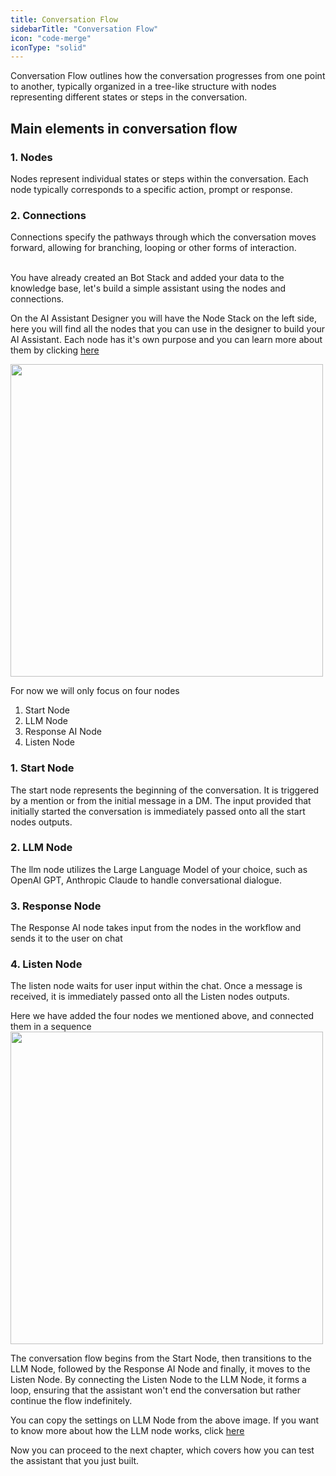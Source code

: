 ```yaml
---
title: Conversation Flow
sidebarTitle: "Conversation Flow"
icon: "code-merge"
iconType: "solid"
---
```


Conversation Flow outlines how the conversation progresses from one point to another, typically organized in a tree-like structure with nodes representing different states or steps in the conversation.



## Main elements in conversation flow

<Steps>

  <Step title="Nodes">
  </Step>
  
  <Step title="Connections">
  </Step>

</Steps>

### 1. Nodes

Nodes represent individual states or steps within the conversation. Each node typically corresponds to a specific action, prompt or response.


### 2. Connections

Connections specify the pathways through which the conversation moves forward, allowing for branching, looping or other forms of interaction.

<br />
You have already created an Bot Stack and added your data to the knowledge base, let's build a simple assistant using the nodes and connections.


On the AI Assistant Designer you will have the Node Stack on the left side, here you will find all the nodes that you can use in the designer to build your AI Assistant. Each node has it's own purpose and you can learn more about them by clicking [here](/designer/nodes)

<img 
height="500"  
src="/images/build-first-assistant/node-stack.png"
/>

For now we will only focus on four nodes
1. Start Node
2. LLM Node
3. Response AI Node
4. Listen Node

### 1. Start Node
The start node represents the beginning of the conversation. It is triggered by a mention or from the initial message in a DM. The input provided that initially started the conversation is immediately passed onto all the start nodes outputs.

### 2. LLM Node

The llm node utilizes the Large Language Model of your choice, such as OpenAI GPT, Anthropic Claude to handle conversational dialogue.

### 3. Response Node

The Response AI node takes input from the nodes in the workflow and sends it to the user on chat

### 4. Listen Node

The listen node waits for user input within the chat. Once a message is received, it is immediately passed onto all the Listen nodes outputs.


Here we have added the four nodes we mentioned above, and connected them in a sequence
<img 
height="500"  
src="/images/build-first-assistant/simple-conversation-flow.png"
/>

The conversation flow begins from the Start Node, then transitions to the LLM Node, followed by the Response AI Node and finally, it moves to the Listen Node. By connecting the Listen Node to the LLM Node, it forms a loop, ensuring that the assistant won't end the conversation but rather continue the flow indefinitely.

You can copy the settings on LLM Node from the above image. If you want to know more about how the LLM node works, click [here](/designer/nodes/llm)

Now you can proceed to the next chapter, which covers how you can test the assistant that you just built.

